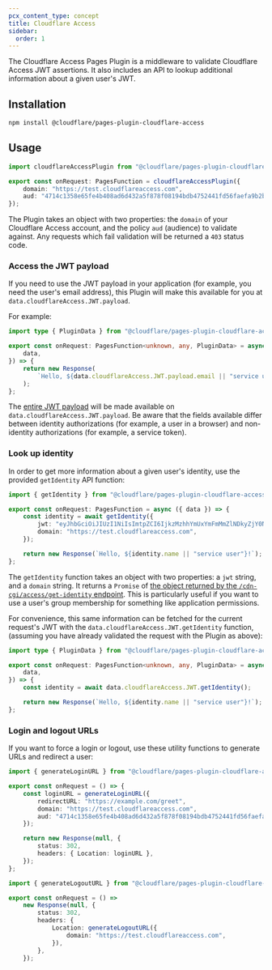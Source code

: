 ```yaml
---
pcx_content_type: concept
title: Cloudflare Access
sidebar:
  order: 1
---
```


The Cloudflare Access Pages Plugin is a middleware to validate Cloudflare Access JWT assertions. It also includes an API to lookup additional information about a given user's JWT.

## Installation

```sh
npm install @cloudflare/pages-plugin-cloudflare-access
```

## Usage

```typescript
import cloudflareAccessPlugin from "@cloudflare/pages-plugin-cloudflare-access";

export const onRequest: PagesFunction = cloudflareAccessPlugin({
	domain: "https://test.cloudflareaccess.com",
	aud: "4714c1358e65fe4b408ad6d432a5f878f08194bdb4752441fd56faefa9b2b6f2",
});
```

The Plugin takes an object with two properties: the `domain` of your Cloudflare Access account, and the policy `aud` (audience) to validate against. Any requests which fail validation will be returned a `403` status code.

### Access the JWT payload

If you need to use the JWT payload in your application (for example, you need the user's email address), this Plugin will make this available for you at `data.cloudflareAccess.JWT.payload`.

For example:

```typescript
import type { PluginData } from "@cloudflare/pages-plugin-cloudflare-access";

export const onRequest: PagesFunction<unknown, any, PluginData> = async ({
	data,
}) => {
	return new Response(
		`Hello, ${data.cloudflareAccess.JWT.payload.email || "service user"}!`,
	);
};
```

The [entire JWT payload](/cloudflare-one/identity/authorization-cookie/application-token/#payload) will be made available on `data.cloudflareAccess.JWT.payload`. Be aware that the fields available differ between identity authorizations (for example, a user in a browser) and non-identity authorizations (for example, a service token).

### Look up identity

In order to get more information about a given user's identity, use the provided `getIdentity` API function:

```typescript
import { getIdentity } from "@cloudflare/pages-plugin-cloudflare-access/api";

export const onRequest: PagesFunction = async ({ data }) => {
	const identity = await getIdentity({
		jwt: "eyJhbGciOiJIUzI1NiIsImtpZCI6IjkzMzhhYmUxYmFmMmZlNDkyZjY0NmE3MzZmMjVhZmJmN2IwMjVlMzVjNjI3YmU0ZjYwYzQxNGQ0YzczMDY5YjgiLCJ0eXAiOiJKV1QifQ.eyJhdWQiOlsiOTdlMmFhZTEyMDEyMWY5MDJkZjhiYzk5ZmMzNDU5MTNhYjE4NmQxNzRmMzA3OWVhNzI5MjM2NzY2YjJlN2M0YSJdLCJlbWFpbCI6ImFkbWluQGV4YW1wbGUuY29tIiwiZXhwIjoxNTE5NDE4MjE0LCJpYXQiOjE1MTkzMzE4MTUsImlzcyI6Imh0dHBzOi8vdGVzdC5jbG91ZGZsYXJlYWNjZXNzLmNvbSIsIm5vbmNlIjoiMWQ4MDgzZjcwOGE0Nzk4MjI5NmYyZDk4OTZkNzBmMjA3YTI3OTM4ZjAyNjU0MGMzOTJiOTAzZTVmZGY0ZDZlOSIsInN1YiI6ImNhNjM5YmI5LTI2YWItNDJlNS1iOWJmLTNhZWEyN2IzMzFmZCJ9.05vGt-_0Mw6WEFJF3jpaqkNb88PUMplsjzlEUvCEfnQ",
		domain: "https://test.cloudflareaccess.com",
	});

	return new Response(`Hello, ${identity.name || "service user"}!`);
};
```

The `getIdentity` function takes an object with two properties: a `jwt` string, and a `domain` string. It returns a `Promise` of [the object returned by the `/cdn-cgi/access/get-identity` endpoint](/cloudflare-one/identity/authorization-cookie/application-token/#user-identity). This is particularly useful if you want to use a user's group membership for something like application permissions.

For convenience, this same information can be fetched for the current request's JWT with the `data.cloudflareAccess.JWT.getIdentity` function, (assuming you have already validated the request with the Plugin as above):

```typescript
import type { PluginData } from "@cloudflare/pages-plugin-cloudflare-access";

export const onRequest: PagesFunction<unknown, any, PluginData> = async ({
	data,
}) => {
	const identity = await data.cloudflareAccess.JWT.getIdentity();

	return new Response(`Hello, ${identity.name || "service user"}!`);
};
```

### Login and logout URLs

If you want to force a login or logout, use these utility functions to generate URLs and redirect a user:

```typescript
import { generateLoginURL } from "@cloudflare/pages-plugin-cloudflare-access/api";

export const onRequest = () => {
	const loginURL = generateLoginURL({
		redirectURL: "https://example.com/greet",
		domain: "https://test.cloudflareaccess.com",
		aud: "4714c1358e65fe4b408ad6d432a5f878f08194bdb4752441fd56faefa9b2b6f2",
	});

	return new Response(null, {
		status: 302,
		headers: { Location: loginURL },
	});
};
```

```typescript
import { generateLogoutURL } from "@cloudflare/pages-plugin-cloudflare-access/api";

export const onRequest = () =>
	new Response(null, {
		status: 302,
		headers: {
			Location: generateLogoutURL({
				domain: "https://test.cloudflareaccess.com",
			}),
		},
	});
```
